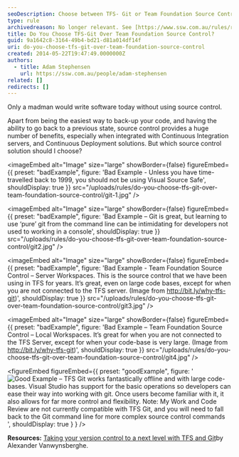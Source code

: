 ```yaml
---
seoDescription: Choose between TFS- Git or Team Foundation Source Control for version control and learn how to use them effectively with Continuous Integration and Deployment.
type: rule
archivedreason: No longer relevant. See [https://www.ssw.com.au/rules/rules-to-better-version-control-with-git](/rules/rules-to-better-version-control-with-git)
title: Do You Choose TFS-Git Over Team Foundation Source Control?
guid: 9a1642c8-3164-49b4-bd21-d81a014df14f
uri: do-you-choose-tfs-git-over-team-foundation-source-control
created: 2014-05-22T19:47:49.0000000Z
authors:
  - title: Adam Stephensen
    url: https://ssw.com.au/people/adam-stephensen
related: []
redirects: []
---
```


Only a madman would write software today without using source control.

Apart from being the easiest way to back-up your code, and having the ability to go back to a previous state, source control provides a huge number of benefits, especially when integrated with Continuous Integration servers, and Continuous Deployment solutions.
But which source control solution should I choose?

<imageEmbed
  alt="Image"
  size="large"
  showBorder={false}
  figureEmbed={{
    preset: "badExample",
    figure: 'Bad Example - Unless you have time-travelled back to 1999, you should not be using Visual Source Safe',
    shouldDisplay: true
  }}
  src="/uploads/rules/do-you-choose-tfs-git-over-team-foundation-source-control/git-1.jpg"
/>

<imageEmbed
  alt="Image"
  size="large"
  showBorder={false}
  figureEmbed={{
    preset: "badExample",
    figure: 'Bad Example – Git is great, but learning to use ‘pure’ git from the command line can be intimidating for developers not used to working in a console',
    shouldDisplay: true
  }}
  src="/uploads/rules/do-you-choose-tfs-git-over-team-foundation-source-control/git2.jpg"
/>

<imageEmbed
  alt="Image"
  size="large"
  showBorder={false}
  figureEmbed={{
    preset: "badExample",
    figure: 'Bad Example - Team Foundation Source Control – Server Workspaces. This is the source control that we have been using in TFS for years. It’s great, even on large code bases, except for when you are not connected to the TFS server. (Image from        http://bit.ly/why-tfs-git)',
    shouldDisplay: true
  }}
  src="/uploads/rules/do-you-choose-tfs-git-over-team-foundation-source-control/git3.jpg"
/>

<imageEmbed
  alt="Image"
  size="large"
  showBorder={false}
  figureEmbed={{
    preset: "badExample",
    figure: 'Bad Example – Team Foundation Source Control – Local Workspaces. It’s great for when you are not connected to the TFS Server, except for when your code-base is very large. (Image from        http://bit.ly/why-tfs-git)',
    shouldDisplay: true
  }}
  src="/uploads/rules/do-you-choose-tfs-git-over-team-foundation-source-control/git4.jpg"
/>

<figureEmbed figureEmbed={{
  preset: "goodExample",
  figure: '![Good Example – TFS Git works fantastically offline and with large code-bases. Visual Studio has support for the basic operations so developers can ease their way into working with git. Once users become familiar with it, it also allows for far more control and flexibility. Note: My Work and Code Review are not currently compatible with TFS Git, and you will need to fall back to the Git command line for more complex source control commands](git5.jpg)',
  shouldDisplay: true
} } />

**Resources:** [Taking your version control to a next level with TFS and Git](http://bit.ly/why-tfs-git)by Alexander Vanwynsberghe.